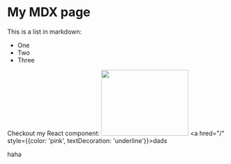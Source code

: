

  # My MDX page

  This is a list in markdown:

  - One
  - Two
  - Three

  Checkout my React component:
<img src="../assets/1.webp" width="200" height="150" />
<a hred="/" style={{color: 'pink', textDecoration: 'underline'}}>dads</a>
<div style={{color: 'red'}}>haha</div>

